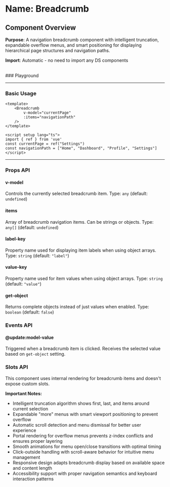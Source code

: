 
<Meta of={Breadcrumb} />

# Name: Breadcrumb
## Component Overview

**Purpose**: A navigation breadcrumb component with intelligent truncation, expandable overflow menus, and smart positioning for displaying hierarchical page structures and navigation paths.

**Import**: Automatic - no need to import any DS components

<br />
### Playground

<Canvas of={Breadcrumb.Primary} />
<Controls />

---

### Basic Usage

```vue
<template>
    <Breadcrumb 
        v-model="currentPage"
        :items="navigationPath"
    />
</template>

<script setup lang="ts">
import { ref } from 'vue'
const currentPage = ref("Settings")
const navigationPath = ["Home", "Dashboard", "Profile", "Settings"]
</script>
```

<Canvas sourceState="none" of={Breadcrumb.Primary} />

---

### Props API

#### v-model
Controls the currently selected breadcrumb item. Type: `any` (default: `undefined`)

#### items
Array of breadcrumb navigation items. Can be strings or objects. Type: `any[]` (default: `undefined`)

#### label-key
Property name used for displaying item labels when using object arrays. Type: `string` (default: `"label"`)

#### value-key
Property name used for item values when using object arrays. Type: `string` (default: `"value"`)

#### get-object
Returns complete objects instead of just values when enabled. Type: `boolean` (default: `false`)

### Events API

#### @update:model-value
Triggered when a breadcrumb item is clicked. Receives the selected value based on `get-object` setting.

### Slots API

This component uses internal rendering for breadcrumb items and doesn't expose custom slots.

**Important Notes:**
- Intelligent truncation algorithm shows first, last, and items around current selection
- Expandable "more" menus with smart viewport positioning to prevent overflow
- Automatic scroll detection and menu dismissal for better user experience
- Portal rendering for overflow menus prevents z-index conflicts and ensures proper layering
- Smooth animations for menu open/close transitions with optimal timing
- Click-outside handling with scroll-aware behavior for intuitive menu management
- Responsive design adapts breadcrumb display based on available space and content length
- Accessibility support with proper navigation semantics and keyboard interaction patterns
